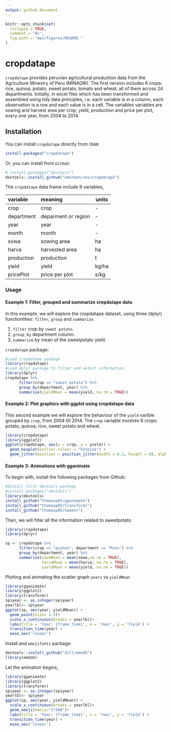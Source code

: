 ```yaml
---
output: github_document
---
```


<!-- README.md is generated from README.Rmd. Please edit that file -->

```r
knitr::opts_chunk$set(
  collapse = TRUE,
  comment = "#>",
  fig.path = "man/figures/README-"
)
```

# cropdatape

`cropdatape` provides peruvian agricultural production data from the Agriculture Minestry of Peru (MINAGRI). The first version includes 6 crops: rice, quinoa, potato, sweet potato, tomato and wheat; all of them across 24 departments. Initially,  in excel files which has been transformed and assembled using tidy data principles, i.e. each variable is in a column, each observation is a row and each value is in a cell. The variables variables are sowing and harvest area per crop, yield, production and price per plot, every one year, from 2004 to 2014.


## Installation

You can install `cropdatape` directly from `CRAN`:

```r
install.packages("cropdatape")

```

Or, you can install from `GitHub`:

```r
# install.packages("devtools")
devtools::install_github("omarbenites/cropdatape")
```

The `cropdatape` data frame include 9 variables,

| variable    | meaning                  | units    |
|:------------|:-------------------------|----------|
| crop        | crop                     |  -       |
| department  | deparment or region      |  -       |
| year        | year                     |  -       |
| month       | month                    |  -       |
| sowa        | sowing area              |  ha      |
| harva       | harvested area           |  ha      |
| production  | production               |  t       |
| yield       | yield                    |  kg/ha   |
| pricePlot   | price per plot           |  s/kg    |

### Usage


#### Example 1: Filter, grouped and summarize cropdatape data

In this example, we will explore the cropdatape dataset, using three (dplyr) functionlities: `filter`, `group` and `summarize`. 

1. `filter` crop by `sweet potato`.
2. `group_by` department column.
3. `summarise` by mean of the sweetpotato yield. 

 `cropdatape` package:

```r
#Load cropdatape package
library(cropdatape)
#Load dplyr package to filter and select information
library(dplyr)
cropdatape %>% 
      filter(crop == "sweet potato") %>% 
      group_by(department, year) %>% 
      summarise(yieldMean = mean(yield, na.rm = TRUE))
```


#### Example 2: Plot graphics with ggplot using cropdatape data

This second example we will explore the behaviour of the `yield` varible grouped by `crop`, from 2004 till 2014. The `crop` variable involves 6 crops: potato, quinoa, rice, sweet potato and wheat. 


```r
library(cropdatape)
library(ggplot2)
ggplot(cropdatape, aes(x = crop, y = yield)) +
  geom_boxplot(outlier.colour = "hotpink") +
  geom_jitter(position = position_jitter(width = 0.1, height = 0), alpha = 1/4)
```

#### Example 3: Animations with gganimate

To begin with, install the following packages from Github:

```r
#Install first devtools package
#install.packages("devtools")
library(devtools)
install_github("thomasp85/gganimate")
install_github("thomasp85/transformr")
install_github("thomasp85/tweenr")
```

Then, we will filter all the information related to sweetpotato

```r
library(cropdatape)
library(dplyr)

sp <- cropdatape %>% 
      filter(crop == "quinoa", department == "Puno") %>% 
      group_by(department, year) %>% 
      summarise(sowaMean = mean(sowa,na.rm = TRUE), 
                harvaMean = mean(harva, na.rm = TRUE),
                yieldMean = mean(yield, na.rm = TRUE))

```

Plotting and animating the scatter graph `years` vs `yieldMean`

```r
library(gganimate)
library(ggplot2)
library(transformr)
sp$year <- as.integer(sp$year)
yearlbl<- sp$year
ggplot(sp, aes(year, yieldMean)) + 
  geom_point(size= 1.5)+
  scale_x_continuous(breaks = yearlbl)+
  labs(title = 'Year: {frame_time}', x = 'Year', y = 'Yield') +
  transition_time(year) +
  ease_aes('linear')
```

Install and `emojifonts` package: 

```r
devtools::install_github("dill/emoGG")
library(emoGG)
```

Let the animation begins,

```r
library(gganimate)
library(ggplot2)
library(transformr)
sp$year <- as.integer(sp$year)
yearlbl<- sp$year
ggplot(sp, aes(year, yieldMean)) + 
  scale_x_continuous(breaks = yearlbl)+
  geom_emoji(emoji="1f360")+
  labs(title = 'Year: {frame_time}', x = 'Year', y = 'Yield') +
  transition_time(year) +
  ease_aes('linear')
```


